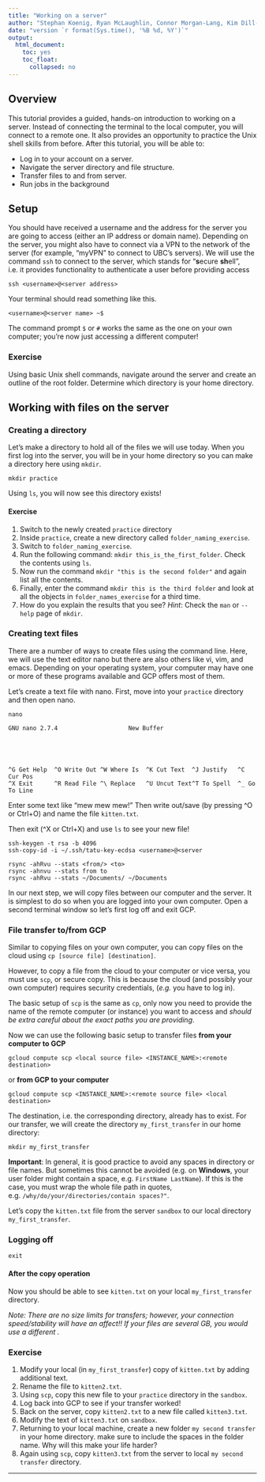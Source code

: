 ```yaml
---
title: "Working on a server"
author: "Stephan Koenig, Ryan McLaughlin, Connor Morgan-Lang, Kim Dill-McFarland"
date: "version `r format(Sys.time(), '%B %d, %Y')`"
output:
  html_document:
    toc: yes
    toc_float:
      collapsed: no
---
```


## Overview
This tutorial provides a guided, hands-on introduction to working on a server. Instead of connecting the terminal to the local computer, you will connect to a remote one. It also provides an opportunity to practice the Unix shell skills from before. After this tutorial, you will be able to:

* Log in to your account on a server.
* Navigate the server directory and file structure.
* Transfer files to and from server.
* Run jobs in the background



## Setup

You should have received a username and the address for the server you are going to access (either an IP address or domain name). Depending on the server, you might also have to connect via a VPN to the network of the server (for example, "myVPN" to connect to UBC's servers). We will use the command `ssh` to connect to the server, which stands for "**s**ecure **sh**ell", i.e. it provides functionality to authenticate a user before providing access

```{}
ssh <username>@<server address>
```

Your terminal should read something like this.

```{}
<username>@<server name> ~$
```

The command prompt `$` or `#`  works the same as the one on your own computer; you're now just accessing a different computer!

### Exercise

Using basic Unix shell commands, navigate around the server and create an outline of the root folder. Determine which directory is your home directory.

## Working with files on the server
### Creating a directory
Let's make a directory to hold all of the files we will use today. When you first log into the server, you will be in your home directory so you can make a directory here using `mkdir`.

```{}
mkdir practice
```

Using `ls`, you will now see this directory exists!

#### Exercise

1. Switch to the newly created `practice` directory
2. Inside `practice`, create a new directory called  `folder_naming_exercise`.
3. Switch to `folder_naming_exercise`.
4. Run the following command: `mkdir this_is_the_first_folder`. Check the contents
using `ls`.
5. Now run the command `mkdir "this is the second folder"` and again list all
the contents.
6. Finally, enter the command `mkdir this is the third folder` and look at all the objects in `folder_names_exercise` for a third time.
7. How do you explain the results that you see? *Hint*: Check the `man` or `--help` page of `mkdir`. 

### Creating text files

There are a number of ways to create files using the command line. Here, we will use the text editor nano but there are also others like vi, vim, and emacs. Depending on your operating system, your computer may have one or more of these programs available and GCP offers most of them.

Let's create a text file with nano. First, move into your `practice` directory and then open nano.

```{}
nano
```

```{}
GNU nano 2.7.4                    New Buffer





^G Get Help  ^O Write Out ^W Where Is  ^K Cut Text  ^J Justify   ^C Cur Pos
^X Exit      ^R Read File ^\ Replace   ^U Uncut Text^T To Spell  ^_ Go To Line
```

Enter some text like "mew mew mew!" Then write out/save (by pressing ^O or Ctrl+O) and name the file `kitten.txt`.

Then exit (^X or Ctrl+X) and use `ls` to see your new file!

```{}
ssh-keygen -t rsa -b 4096
ssh-copy-id -i ~/.ssh/tatu-key-ecdsa <username>@<server
```

```{}
rsync -ahRvu --stats <from/> <to>
rsync -ahnvu --stats from to
rsync -ahRvu --stats ~/Documents/ ~/Documents
```

In our next step, we will copy files between our computer and the server. It is simplest to do so when you are logged into your own computer. Open a second terminal window so let's first log off and exit GCP.



### File transfer to/from GCP
Similar to copying files on your own computer, you can copy files on the cloud using `cp [source file] [destination]`.

However, to copy a file from the cloud to your computer or vice versa, you must use `scp`, or secure copy. This is because the cloud (and possibly your own computer) requires security credentials, (*e.g.* you have to log in).

The basic setup of `scp` is the same as `cp`, only now you need to provide the name of the remote computer (or instance) you want to access and *should be extra careful about the exact paths you are providing*.

Now we can use the following basic setup to transfer files **from your computer to GCP** 
```{}
gcloud compute scp <local source file> <INSTANCE_NAME>:<remote destination>
```

or **from GCP to your computer**
```{}
gcloud compute scp <INSTANCE_NAME>:<remote source file> <local destination>
```

The destination, i.e. the corresponding directory, already has to exist. For our transfer, we will create the directory `my_first_transfer` in our home directory:
```{}
mkdir my_first_transfer
```

**Important**: In general, it is good practice to avoid any spaces in directory or file names. But sometimes this cannot be avoided (e.g. on **Windows**, your user folder might contain a space, e.g. `FirstName LastName`). If this is the case, you must wrap the whole file path in quotes, e.g. `/why/do/your/directories/contain spaces?"`.

Let's copy the `kitten.txt` file from the server `sandbox` to our local directory `my_first_transfer`.

### Logging off

```{}
exit
```



#### After the copy operation
Now you should be able to see `kitten.txt` on your local `my_first_transfer` directory. 

*Note: There are no size limits for transfers; however, your connection speed/stability will have an affect!! If your files are several GB, you would use a different .*

### Exercise

1. Modify your local (in `my_first_transfer`) copy of `kitten.txt` by adding additional text.
2. Rename the file to `kitten2.txt`.
3. Using `scp`, copy this new file to your `practice` directory in the `sandbox`.
4. Log back into GCP to see if your transfer worked!
5. Back on the server, copy `kitten2.txt` to a new file called `kitten3.txt`.
6. Modify the text of `kitten3.txt` on `sandbox`.
7. Returning to your local machine, create a new folder `my second transfer` in your home directory. make sure to include the spaces in the folder name. Why will this make your life harder?
8. Again using  `scp`, copy `kitten3.txt` from the server to local `my second transfer` directory.

***
